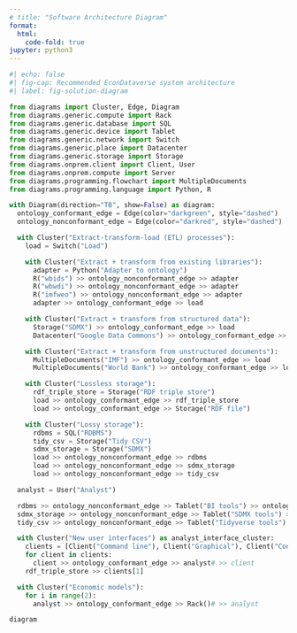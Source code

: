 ```yaml
---
# title: "Software Architecture Diagram"
format:
  html:
    code-fold: true
jupyter: python3
---
```


```python
#| echo: false
#| fig-cap: Recommended EconDataverse system architecture
#| label: fig-solution-diagram 

from diagrams import Cluster, Edge, Diagram
from diagrams.generic.compute import Rack
from diagrams.generic.database import SQL
from diagrams.generic.device import Tablet
from diagrams.generic.network import Switch
from diagrams.generic.place import Datacenter
from diagrams.generic.storage import Storage
from diagrams.onprem.client import Client, User
from diagrams.onprem.compute import Server
from diagrams.programming.flowchart import MultipleDocuments
from diagrams.programming.language import Python, R

with Diagram(direction="TB", show=False) as diagram:
  ontology_conformant_edge = Edge(color="darkgreen", style="dashed")
  ontology_nonconformant_edge = Edge(color="darkred", style="dashed")

  with Cluster("Extract-transform-load (ETL) processes"):
    load = Switch("Load")

    with Cluster("Extract + transform from existing libraries"):
      adapter = Python("Adapter to ontology")
      R("wbids") >> ontology_nonconformant_edge >> adapter
      R("wbwdi") >> ontology_nonconformant_edge >> adapter
      R("imfweo") >> ontology_nonconformant_edge >> adapter
      adapter >> ontology_conformant_edge >> load

    with Cluster("Extract + transform from structured data"):
      Storage("SDMX") >> ontology_conformant_edge >> load
      Datacenter("Google Data Commons") >> ontology_conformant_edge >> load

    with Cluster("Extract + transform from unstructured documents"):
      MultipleDocuments("IMF") >> ontology_conformant_edge >> load
      MultipleDocuments("World Bank") >> ontology_conformant_edge >> load

    with Cluster("Lossless storage"):
      rdf_triple_store = Storage("RDF triple store")
      load >> ontology_conformant_edge >> rdf_triple_store
      load >> ontology_conformant_edge >> Storage("RDF file")

    with Cluster("Lossy storage"):
      rdbms = SQL("RDBMS")
      tidy_csv = Storage("Tidy CSV")
      sdmx_storage = Storage("SDMX")
      load >> ontology_nonconformant_edge >> rdbms
      load >> ontology_nonconformant_edge >> sdmx_storage
      load >> ontology_nonconformant_edge >> tidy_csv

  analyst = User("Analyst")

  rdbms >> ontology_nonconformant_edge >> Tablet("BI tools") >> ontology_nonconformant_edge >> analyst
  sdmx_storage >> ontology_nonconformant_edge >> Tablet("SDMX tools") >> ontology_nonconformant_edge >>  analyst
  tidy_csv >> ontology_nonconformant_edge >> Tablet("Tidyverse tools") >> ontology_nonconformant_edge >> analyst

  with Cluster("New user interfaces") as analyst_interface_cluster:
    clients = [Client("Command line"), Client("Graphical"), Client("Conversational")]
    for client in clients:
      client >> ontology_conformant_edge >> analyst# >> client
    rdf_triple_store >> clients[1]

  with Cluster("Economic models"):
    for i in range(2):
      analyst >> ontology_conformant_edge >> Rack()# >> analyst

diagram
```